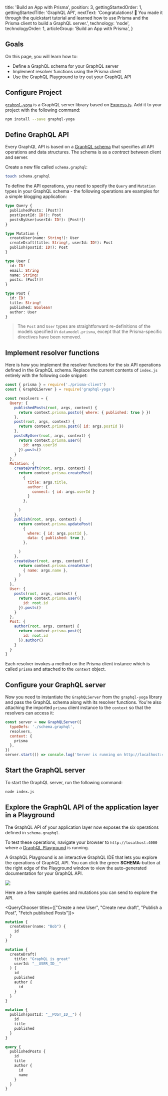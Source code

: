 
  title: 'Build an App with Prisma',
  position: 3,
  gettingStartedOrder: 1,
  gettingStartedTitle: 'GraphQL API',
  nextText: 'Congratulations! 🚀 You made it through the quickstart tutorial and learned how to use Prisma and the Prisma client to build a GraphQL server.',
  technology: 'node',
  technologyOrder: 1,
  articleGroup: 'Build an App with Prisma',
}

## Goals

On this page, you will learn how to:

- Define a GraphQL schema for your GraphQL server
- Implement resolver functions using the Prisma client
- Use the GraphQL Playground to try out your GraphQL API

## Configure Project

[`grahpql-yoga`](https://github.com/prisma/graphql-yoga) is a GraphQL server library based on [Express.js](https://expressjs.com/). Add it to your project with the following command:

```bash copy
npm install --save graphql-yoga
```

## Define GraphQL API

Every GraphQL API is based on a [GraphQL schema](https://www.prisma.io/blog/graphql-server-basics-the-schema-ac5e2950214e/) that specifies all API operations and data structures. The schema is as a _contract_ between client and server.

Create a new file called `schema.graphql`:

```bash copy
touch schema.graphql
```

To define the API operations, you need to specify the `Query` and `Mutation` types in your GraphQL schema - the following operations are examples for a simple blogging application:

```graphql copy
type Query {
  publishedPosts: [Post!]!
  post(postId: ID!): Post
  postsByUser(userId: ID!): [Post!]!
}

type Mutation {
  createUser(name: String!): User
  createDraft(title: String!, userId: ID!): Post
  publish(postId: ID!): Post
}

type User {
  id: ID!
  email: String
  name: String!
  posts: [Post!]!
}

type Post {
  id: ID!
  title: String!
  published: Boolean!
  author: User
}
```

> The `Post` and `User` types are straightforward re-definitions of the models specified in `datamodel.prisma`, except that the Prisma-specific directives have been removed.

## Implement resolver functions

Here is how you implement the resolver functions for the six API operations defined in the GraphQL schema. Replace the current contents of `index.js` entirely with the following code snippet:

```js lineNumbers,copy
const { prisma } = require('./prisma-client')
const { GraphQLServer } = require('graphql-yoga')

const resolvers = {
  Query: {
    publishedPosts(root, args, context) {
      return context.prisma.posts({ where: { published: true } })
    },
    post(root, args, context) {
      return context.prisma.post({ id: args.postId })
    },
    postsByUser(root, args, context) {
      return context.prisma.user({
        id: args.userId
      }).posts()
    }
  },
  Mutation: {
    createDraft(root, args, context) {
      return context.prisma.createPost(
        {
          title: args.title,
          author: {
            connect: { id: args.userId }
          }
        },

      )
    },
    publish(root, args, context) {
      return context.prisma.updatePost(
        {
          where: { id: args.postId },
          data: { published: true },
        },

      )
    },
    createUser(root, args, context) {
      return context.prisma.createUser(
        { name: args.name },
      )
    }
  },
  User: {
    posts(root, args, context) {
      return context.prisma.user({
        id: root.id
      }).posts()
    }
  },
  Post: {
    author(root, args, context) {
      return context.prisma.post({
        id: root.id
      }).author()
    }
  }
}
```

Each resolver invokes a method on the Prisma client instance which is called `prisma` and attached to the `context` object.

## Configure your GraphQL server

Now you need to instantiate the `GraphQLServer` from the `graphql-yoga` library and pass the GraphQL schema along with its resolver functions. You're also attaching the imported `prisma` client instance to the `context` so that the resolvers can access it:

```js lineNumbers,copy
const server = new GraphQLServer({
  typeDefs: './schema.graphql',
  resolvers,
  context: { 
    prisma
  },
})
server.start(() => console.log('Server is running on http://localhost:4000'))
```

## Start the GraphQL server

To start the GraphQL server, run the following command:

```bash copy
node index.js
```

## Explore the GraphQL API of the application layer in a Playground

The GraphQL API of your application layer now exposes the six operations defined in `schema.graphql`. 

To test these operations, navigate your browser to `http://localhost:4000` where a [GraphQL Playground](https://github.com/prisma/graphql-playground) is running.

<Collapse title="Learn more about the GraphQL Playground">

A GraphQL Playground is an interactive GraphQL IDE that lets you explore the operations of GraphQL API. You can click the green **SCHEMA**-button at the right edge of the Playground window to view the auto-generated documentation for your GraphQL API.

![](https://imgur.com/7vJGm8a.png)

</Collapse>


Here are a few sample queries and mutations you can send to explore the API.

<QueryChooser titles={["Create a new User", "Create new draft", "Publish a Post", "Fetch published Posts"]}>

```graphql lineNumbers,copy
mutation {
  createUser(name: "Bob") {
    id
  }
}
```

```graphql lineNumbers,copy
mutation {
  createDraft(
    title: "GraphQL is great"
    userId: "__USER_ID__"
  ) {
    id
    published
    author {
      id
    }
  }
}
```

```graphql lineNumbers,copy
mutation {
  publish(postId: "__POST_ID__") {
    id
    title
    published
  }
}
```

```graphql lineNumbers,copy
query {
  publishedPosts {
    id
    title
    author {
      id
      name
    }
  }
}
```

</QueryChooser>
